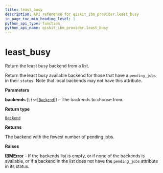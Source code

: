 ```yaml
---
title: least_busy
description: API reference for qiskit_ibm_provider.least_busy
in_page_toc_min_heading_level: 1
python_api_type: function
python_api_name: qiskit_ibm_provider.least_busy
---
```


<span id="least-busy" />

# least\_busy

<Function id="qiskit_ibm_provider.least_busy" github="https://github.com/qiskit/qiskit-ibm-provider/tree/stable/0.9/qiskit_ibm_provider/__init__.py" signature="least_busy(backends)">
  Return the least busy backend from a list.

  Return the least busy available backend for those that have a `pending_jobs` in their `status`. Note that local backends may not have this attribute.

  **Parameters**

  **backends** (`List`\[[`Backend`](/api/qiskit/qiskit.providers.Backend "(in Qiskit v0.46)")]) – The backends to choose from.

  **Return type**

  [`Backend`](/api/qiskit/qiskit.providers.Backend "(in Qiskit v0.46)")

  **Returns**

  The backend with the fewest number of pending jobs.

  **Raises**

  [**IBMError**](qiskit_ibm_provider.IBMError "qiskit_ibm_provider.IBMError") – If the backends list is empty, or if none of the backends is available, or if a backend in the list does not have the `pending_jobs` attribute in its status.
</Function>

